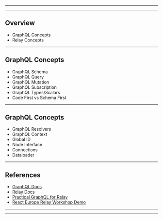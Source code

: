 


<Head>
  <title>GraphQL & Relay Concepts</title>
</Head>

<Cover />

---

<Intro />

---

## Overview

<ul>
    <Appear>
        <li>
          GraphQL Concepts
        </li>
        <li>
          Relay Concepts
        </li>
    </Appear>
</ul>

---

## GraphQL Concepts

<ul>
    <Appear>
        <li>
          GraphQL Schema
        </li>
        <li>
          GraphQL Query
        </li>
        <li>
          GraphQL Mutation
        </li>
        <li>
          GraphQL Subscription
        </li>
        <li>
          GraphQL Types/Scalars
        </li>
        <li>
          Code First vs Schema First
        </li>
    </Appear>
</ul>

---

## GraphQL Concepts

<ul>
    <Appear>
         <li>
          GraphQL Resolvers
        </li>
        <li>
          GraphQL Context
        </li>
        <li>
          Global ID
        </li>
        <li>
          Node Interface
        </li>
        <li>
          Connections
        </li>
        <li>
          Dataloader
        </li>
    </Appear>
</ul>

---

## References

- [GraphQL Docs](https://graphql.org/)
- [Relay Docs](https://relay.dev/)
- [Practical GraphQL for Relay](https://github.com/sibelius/practical-graphql-relay)
- [React Europe Relay Workshop Demo](https://react-europe-relay-workshop.now.sh/)

---

<Thanks />

---

<Feedback />
